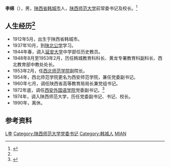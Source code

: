 '''李绵'''（{{bd|1912年|5月|2007年|catIdx=Li}}），男，[[陕西省|陕西省]][[韩城市|韩城市]]人，[[陕西师范大学|陕西师范大学]]前常委书记及校长。<ref name=bio>{{cite web|url=http://se.snnu.edu.cn/show.aspx?id=374&cid=2|title=李绵 》|deadurl=yes|archiveurl=https://web.archive.org/web/20141209135051/http://se.snnu.edu.cn/show.aspx?id=374&cid=2|archivedate=2014-12-09}}</ref>

==人生经历<ref name=bio/>==
*1912年5月，出生于陕西省韩城市。
*1937年10月，到[[陕北公学|陕北公学]]学习。
*1944年春，调入[[延安大学|延安大学]]中学部任历史教员。
*1948年8月至1953年2月，历任韩城教育科科长、黄龙专署教育科副科长、西北教育部中教处处长。
*1953年2月，任[[西北师范学院|西北师范学院]]副院长。
*1954年，西北师范学院更名为西安师范学院，兼任党委副书记。
*1960年七月，调任陕西省高等教育局局长兼党组书记。
*1972年底，调任[[西安外国语学院|西安外国语学院]]党委副书记。<ref>{{cite web|url=http://www.xisu.edu.cn/gaikuang/oldlingdao.php|title=历任党委（总支）书记、副书记、纪委书记任职时间表|publisher=西安外国语大学|deadurl=yes|archiveurl=https://web.archive.org/web/20141219105719/http://www.xisu.edu.cn/gaikuang/oldlingdao.php|archivedate=2014-12-19}}</ref>
*1974年，调入陕西师范大学，历任党委副书记、书记、校长。
*1990年，离休。

==参考资料==
<references/>

{{start box}}
{{succession box|[[丛一平|丛一平]]|[[陈立人_(陕西)|陈立人]]|[[陕西师范大学|陕西师范大学]]校长|1977年－1983年}}
{{end box}}

[[Category:陕西师范大学校长|L李]]
[[Category:陕西师范大学党委书记|Category:陕西师范大学党委书记]]
[[Category:韩城人|Category:韩城人]]
[[Category:李姓|MIAN]]